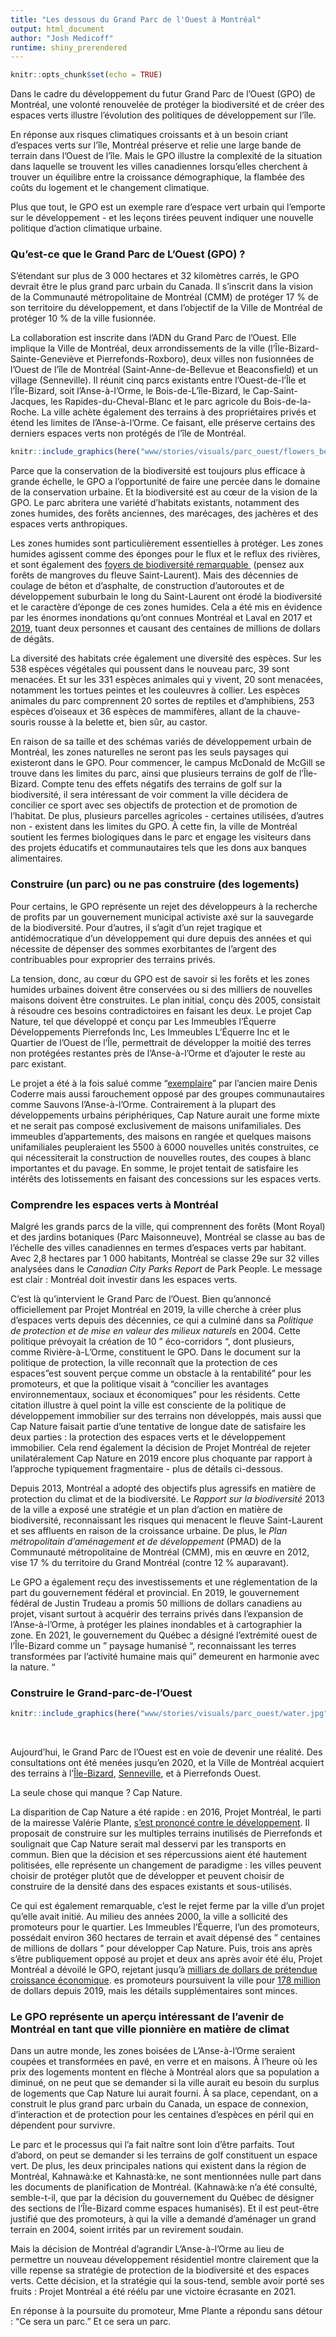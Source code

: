 ```yaml
---
title: "Les dessous du Grand Parc de l'Ouest à Montréal"
output: html_document
author: "Josh Medicoff"
runtime: shiny_prerendered
---
```


```r
knitr::opts_chunk$set(echo = TRUE)
```

<p>Dans le cadre du d&eacute;veloppement du futur Grand Parc de l'Ouest (GPO) de Montr&eacute;al, une volont&eacute; renouvel&eacute;e de prot&eacute;ger la biodiversit&eacute; et de cr&eacute;er des espaces verts illustre l'&eacute;volution des politiques de d&eacute;veloppement sur l'&icirc;le.</p>
<p>En r&eacute;ponse aux risques climatiques croissants et &agrave; un besoin criant d'espaces verts sur l'&icirc;le, Montr&eacute;al pr&eacute;serve et relie une large bande de terrain dans l'Ouest de l'&icirc;le. Mais le GPO illustre la complexit&eacute; de la situation dans laquelle se trouvent les villes canadiennes lorsqu'elles cherchent &agrave; trouver un &eacute;quilibre entre la croissance d&eacute;mographique, la flamb&eacute;e des co&ucirc;ts du logement et le changement climatique.</p>
<p>Plus que tout, le GPO est un exemple rare d'espace vert urbain qui l'emporte sur le d&eacute;veloppement - et les le&ccedil;ons tir&eacute;es peuvent indiquer une nouvelle politique d'action climatique urbaine.&nbsp;</p>
### Qu'est-ce que le Grand Parc de L'Ouest (GPO) ?
<p>S'&eacute;tendant sur plus de 3 000 hectares et 32 kilom&egrave;tres carr&eacute;s, le GPO devrait &ecirc;tre le plus grand parc urbain du Canada. Il s'inscrit dans la vision de la Communaut&eacute; m&eacute;tropolitaine de Montr&eacute;al (CMM) de prot&eacute;ger 17 % de son territoire du d&eacute;veloppement, et dans l'objectif de la Ville de Montr&eacute;al de prot&eacute;ger 10 % de la ville fusionn&eacute;e.</p>
<p>La collaboration est inscrite dans l'ADN du Grand Parc de l'Ouest. Elle implique la Ville de Montr&eacute;al, deux arrondissements de la ville (l'&Icirc;le-Bizard-Sainte-Genevi&egrave;ve et Pierrefonds-Roxboro), deux villes non fusionn&eacute;es de l'Ouest de l'&icirc;le de Montr&eacute;al (Saint-Anne-de-Bellevue et Beaconsfield) et un village (Senneville). Il r&eacute;unit cinq parcs existants entre l'Ouest-de-l'&Icirc;le et l'&Icirc;le-Bizard, soit l'Anse-&agrave;-l'Orme, le Bois-de-L'&icirc;le-Bizard, le Cap-Saint-Jacques, les Rapides-du-Cheval-Blanc et le parc agricole du Bois-de-la-Roche. La ville ach&egrave;te &eacute;galement des terrains &agrave; des propri&eacute;taires priv&eacute;s et &eacute;tend les limites de l'Anse-&agrave;-l'Orme. Ce faisant, elle pr&eacute;serve certains des derniers espaces verts non prot&eacute;g&eacute;s de l'&icirc;le de Montr&eacute;al.</p>
```r

knitr::include_graphics(here("www/stories/visuals/parc_ouest/flowers_bees.gif"))

```
<p>Parce que la conservation de la biodiversit&eacute; est toujours plus efficace &agrave; grande &eacute;chelle, le GPO a l'opportunit&eacute; de faire une perc&eacute;e dans le domaine de la conservation urbaine. Et la biodiversit&eacute; est au c&oelig;ur de la vision de la GPO. Le parc abritera une vari&eacute;t&eacute; d'habitats existants, notamment des zones humides, des for&ecirc;ts anciennes, des mar&eacute;cages, des jach&egrave;res et des espaces verts anthropiques.</p>
<p>Les zones humides sont particuli&egrave;rement essentielles &agrave; prot&eacute;ger. Les zones humides agissent comme des &eacute;ponges pour le flux et le reflux des rivi&egrave;res, et sont &eacute;galement des <a href="https://www.savetheriver.org/river-info/ecosystem/">foyers de biodiversit&eacute; remarquable </a>&nbsp;(pensez aux for&ecirc;ts de mangroves du fleuve Saint-Laurent). Mais des d&eacute;cennies de coulage de b&eacute;ton et d'asphalte, de construction d'autoroutes et de d&eacute;veloppement suburbain le long du Saint-Laurent ont &eacute;rod&eacute; la biodiversit&eacute; et le caract&egrave;re d'&eacute;ponge de ces zones humides. Cela a &eacute;t&eacute; mis en &eacute;vidence par les &eacute;normes inondations qu'ont connues Montr&eacute;al et Laval en 2017 et <a href="https://www.ledevoir.com/politique/montreal/561060/le-federal-injecte-50-millions-dans-le-projet-du-grand-parc-de-l-ouest">2019</a>, tuant deux personnes et causant des centaines de millions de dollars de d&eacute;g&acirc;ts.</p>
<p>La diversit&eacute; des habitats cr&eacute;e &eacute;galement une diversit&eacute; des esp&egrave;ces. Sur les 538 esp&egrave;ces v&eacute;g&eacute;tales qui poussent dans le nouveau parc, 39 sont menac&eacute;es. Et sur les 331 esp&egrave;ces animales qui y vivent, 20 sont menac&eacute;es, notamment les tortues peintes et les couleuvres &agrave; collier. Les esp&egrave;ces animales du parc comprennent 20 sortes de reptiles et d'amphibiens, 253 esp&egrave;ces d'oiseaux et 36 esp&egrave;ces de mammif&egrave;res, allant de la chauve-souris rousse &agrave; la belette et, bien s&ucirc;r, au castor.</p>
<p>En raison de sa taille et des sch&eacute;mas vari&eacute;s de d&eacute;veloppement urbain de Montr&eacute;al, les zones naturelles ne seront pas les seuls paysages qui existeront dans le GPO. Pour commencer, le campus McDonald de McGill se trouve dans les limites du parc, ainsi que plusieurs terrains de golf de l'&Icirc;le-Bizard. Compte tenu des effets n&eacute;gatifs des terrains de golf sur la biodiversit&eacute;, il sera int&eacute;ressant de voir comment la ville d&eacute;cidera de concilier ce sport avec ses objectifs de protection et de promotion de l'habitat. De plus, plusieurs parcelles agricoles - certaines utilis&eacute;es, d'autres non - existent dans les limites du GPO. &Agrave; cette fin, la ville de Montr&eacute;al soutient les fermes biologiques dans le parc et engage les visiteurs dans des projets &eacute;ducatifs et communautaires tels que les dons aux banques alimentaires.</p>
### Construire (un parc) ou ne pas construire (des logements)
<p>Pour certains, le GPO repr&eacute;sente un rejet des d&eacute;veloppeurs &agrave; la recherche de profits par un gouvernement municipal activiste ax&eacute; sur la sauvegarde de la biodiversit&eacute;. Pour d'autres, il s'agit d'un rejet tragique et antid&eacute;mocratique d'un d&eacute;veloppement qui dure depuis des ann&eacute;es et qui n&eacute;cessite de d&eacute;penser des sommes exorbitantes de l'argent des contribuables pour exproprier des terrains priv&eacute;s.</p>
<p>La tension, donc, au c&oelig;ur du GPO est de savoir si les for&ecirc;ts et les zones humides urbaines doivent &ecirc;tre conserv&eacute;es ou si des milliers de nouvelles maisons doivent &ecirc;tre construites. Le plan initial, con&ccedil;u d&egrave;s 2005, consistait &agrave; r&eacute;soudre ces besoins contradictoires en faisant les deux. Le projet Cap Nature, tel que d&eacute;velopp&eacute; et con&ccedil;u par Les Immeubles l'&Eacute;querre D&eacute;veloppements Pierrefonds Inc, Les Immeubles L'&Eacute;querre Inc et le Quartier de l'Ouest de l'&Icirc;le, permettrait de d&eacute;velopper la moiti&eacute; des terres non prot&eacute;g&eacute;es restantes pr&egrave;s de l'Anse-&agrave;-l'Orme et d'ajouter le reste au parc existant.</p>
<p>Le projet a &eacute;t&eacute; &agrave; la fois salu&eacute; comme &ldquo;<a href="https://journalmetro.com/local/ouest-de-lile/917728/developpement-immobilier-pierrefonds-ouest-projet-montreal-se-prononce-contre-le-projet/">exemplaire</a>&rdquo; par l'ancien maire Denis Coderre mais aussi farouchement oppos&eacute; par des groupes communautaires comme Sauvons l'Anse-&agrave;-l'Orme. Contrairement &agrave; la plupart des d&eacute;veloppements urbains p&eacute;riph&eacute;riques, Cap Nature aurait une forme mixte et ne serait pas compos&eacute; exclusivement de maisons unifamiliales. Des immeubles d'appartements, des maisons en rang&eacute;e et quelques maisons unifamiliales peupleraient les 5500 &agrave; 6000 nouvelles unit&eacute;s construites, ce qui n&eacute;cessiterait la construction de nouvelles routes, des coupes &agrave; blanc importantes et du pavage. En somme, le projet tentait de satisfaire les int&eacute;r&ecirc;ts des lotissements en faisant des concessions sur les espaces verts.</p>
### Comprendre les espaces verts à Montréal
<p>Malgr&eacute; les grands parcs de la ville, qui comprennent des for&ecirc;ts (Mont Royal) et des jardins botaniques (Parc Maisonneuve), Montr&eacute;al se classe au bas de l'&eacute;chelle des villes canadiennes en termes d'espaces verts par habitant. Avec 2,8 hectares par 1 000 habitants, Montr&eacute;al se classe 29e sur 32 villes analys&eacute;es dans le <em>Canadian City Parks Report</em> de Park People. Le message est clair : Montr&eacute;al doit investir dans les espaces verts.</p>
<p>C'est l&agrave; qu'intervient le Grand Parc de l'Ouest. Bien qu'annonc&eacute; officiellement par Projet Montr&eacute;al en 2019, la ville cherche &agrave; cr&eacute;er plus d'espaces verts depuis des d&eacute;cennies, ce qui a culmin&eacute; dans sa <em>Politique de protection et de mise en valeur des milieux naturels</em> en 2004. Cette politique pr&eacute;voyait la cr&eacute;ation de 10 " &eacute;co-corridors ", dont plusieurs, comme Rivi&egrave;re-&agrave;-L'Orme, constituent le GPO. Dans le document sur la politique de protection, la ville reconna&icirc;t que la protection de ces espaces "est souvent per&ccedil;ue comme un obstacle &agrave; la rentabilit&eacute;" pour les promoteurs, et que la politique visait &agrave; "concilier les avantages environnementaux, sociaux et &eacute;conomiques" pour les r&eacute;sidents. Cette citation illustre &agrave; quel point la ville est consciente de la politique de d&eacute;veloppement immobilier sur des terrains non d&eacute;velopp&eacute;s, mais aussi que Cap Nature faisait partie d'une tentative de longue date de satisfaire les deux parties : la protection des espaces verts et le d&eacute;veloppement immobilier. Cela rend &eacute;galement la d&eacute;cision de Projet Montr&eacute;al de rejeter unilat&eacute;ralement Cap Nature en 2019 encore plus choquante par rapport &agrave; l'approche typiquement fragmentaire - plus de d&eacute;tails ci-dessous.</p>
<p>Depuis 2013, Montr&eacute;al a adopt&eacute; des objectifs plus agressifs en mati&egrave;re de protection du climat et de la biodiversit&eacute;. Le <em>Rapport sur la biodiversit&eacute;</em> 2013 de la ville a expos&eacute; une strat&eacute;gie et un plan d'action en mati&egrave;re de biodiversit&eacute;, reconnaissant les risques qui menacent le fleuve Saint-Laurent et ses affluents en raison de la croissance urbaine. De plus, le <em>Plan m&eacute;tropolitain d'am&eacute;nagement et de d&eacute;veloppement</em> (PMAD) de la Communaut&eacute; m&eacute;tropolitaine de Montr&eacute;al (CMM), mis en &oelig;uvre en 2012, vise 17 % du territoire du Grand Montr&eacute;al (contre 12 % auparavant).</p>
<p>Le GPO a &eacute;galement re&ccedil;u des investissements et une r&eacute;glementation de la part du gouvernement f&eacute;d&eacute;ral et provincial. En 2019, le gouvernement f&eacute;d&eacute;ral de Justin Trudeau a promis 50 millions de dollars canadiens au projet, visant surtout &agrave; acqu&eacute;rir des terrains priv&eacute;s dans l'expansion de l'Anse-&agrave;-l'Orme, &agrave; prot&eacute;ger les plaines inondables et &agrave; cartographier la zone. En 2021, le gouvernement du Qu&eacute;bec a d&eacute;sign&eacute; l'extr&eacute;mit&eacute; ouest de l'&Icirc;le-Bizard comme un " paysage humanis&eacute; ", reconnaissant les terres transform&eacute;es par l'activit&eacute; humaine mais qui " demeurent en harmonie avec la nature. "</p>
### Construire le Grand-parc-de-l&rsquo;Ouest
```r

knitr::include_graphics(here("www/stories/visuals/parc_ouest/water.jpg"))

```
<br>
<p>Aujourd'hui, le Grand Parc de l'Ouest est en voie de devenir une r&eacute;alit&eacute;. Des consultations ont &eacute;t&eacute; men&eacute;es jusqu'en 2020, et la Ville de Montr&eacute;al acquiert des terrains &agrave; l&rsquo;<a href="https://journalmetro.com/local/ouest-de-lile/2758708/grand-parc-ouest-montreal-acquiert-terrain-ile-bizard/">&Icirc;le-Bizard</a>,&nbsp;<a href="https://journalmetro.com/actualites/montreal/2745653/le-grand-parc-de-louest-sagrandit/">Senneville</a>, et &agrave; Pierrefonds Ouest.</p>
<p>La seule chose qui manque ? Cap Nature.</p>
<p>La disparition de Cap Nature a &eacute;t&eacute; rapide : en 2016, Projet Montr&eacute;al, le parti de la mairesse Val&eacute;rie Plante, <a href="https://journalmetro.com/local/ouest-de-lile/917728/developpement-immobilier-pierrefonds-ouest-projet-montreal-se-prononce-contre-le-projet/">s&rsquo;est prononc&eacute; contre le d&eacute;veloppement</a>. Il proposait de construire sur les multiples terrains inutilis&eacute;s de Pierrefonds et soulignait que Cap Nature serait mal desservi par les transports en commun. Bien que la d&eacute;cision et ses r&eacute;percussions aient &eacute;t&eacute; hautement politis&eacute;es, elle repr&eacute;sente un changement de paradigme : les villes peuvent choisir de prot&eacute;ger plut&ocirc;t que de d&eacute;velopper et peuvent choisir de construire de la densit&eacute; dans des espaces existants et sous-utilis&eacute;s.</p>
<p>Ce qui est &eacute;galement remarquable, c'est le rejet ferme par la ville d'un projet qu'elle avait initi&eacute;. Au milieu des ann&eacute;es 2000, la ville a sollicit&eacute; des promoteurs pour le quartier. Les Immeubles l'&Eacute;querre, l'un des promoteurs, poss&eacute;dait environ 360 hectares de terrain et avait d&eacute;pens&eacute; des " centaines de millions de dollars " pour d&eacute;velopper Cap Nature. Puis, trois ans apr&egrave;s s'&ecirc;tre publiquement oppos&eacute; au projet et deux ans apr&egrave;s avoir &eacute;t&eacute; &eacute;lu, Projet Montr&eacute;al a d&eacute;voil&eacute; le GPO, rejetant jusqu'&agrave; <a href="https://www.newswire.ca/news-releases/cap-nature-pierrefonds-west-project-in-pierrefonds-roxboro-sustainable-balance-between-natural-environment-preservation-and-harmonious-urban-development-617114473.html">milliars de dollars de pr&eacute;tendue croissance &eacute;conomique</a>. es promoteurs poursuivent la ville pour <a href="https://www.journaldemontreal.com/2019/09/24/grand-parc-de-louest-cap-nature-replique-avec-une-poursuite-de-178-millions-1">178 million </a></a>de dollars depuis 2019, mais les d&eacute;tails suppl&eacute;mentaires sont minces.</p>
### Le GPO repr&eacute;sente un aper&ccedil;u int&eacute;ressant de l'avenir de Montr&eacute;al en tant que ville pionni&egrave;re en mati&egrave;re de climat
<p>Dans un autre monde, les zones bois&eacute;es de L'Anse-&agrave;-l'Orme seraient coup&eacute;es et transform&eacute;es en pav&eacute;, en verre et en maisons. &Agrave; l'heure o&ugrave; les prix des logements montent en fl&egrave;che &agrave; Montr&eacute;al alors que sa population a diminu&eacute;, on ne peut que se demander si la ville aurait eu besoin du surplus de logements que Cap Nature lui aurait fourni. &Agrave; sa place, cependant, on a construit le plus grand parc urbain du Canada, un espace de connexion, d'interaction et de protection pour les centaines d'esp&egrave;ces en p&eacute;ril qui en d&eacute;pendent pour survivre.</p>
<p>Le parc et le processus qui l'a fait na&icirc;tre sont loin d'&ecirc;tre parfaits. Tout d'abord, on peut se demander si les terrains de golf constituent un espace vert. De plus, les deux principales nations qui existent dans la r&eacute;gion de Montr&eacute;al, Kahnaw&agrave;:ke et Kahnast&agrave;:ke, ne sont mentionn&eacute;es nulle part dans les documents de planification de Montr&eacute;al. (Kahnaw&agrave;:ke n'a &eacute;t&eacute; consult&eacute;, semble-t-il, que par la d&eacute;cision du gouvernement du Qu&eacute;bec de d&eacute;signer des sections de l'&Icirc;le-Bizard comme espaces humanis&eacute;s). Et il est peut-&ecirc;tre justifi&eacute; que des promoteurs, &agrave; qui la ville a demand&eacute; d'am&eacute;nager un grand terrain en 2004, soient irrit&eacute;s par un revirement soudain.</p>
<p>Mais la d&eacute;cision de Montr&eacute;al d'agrandir L'Anse-&agrave;-l'Orme au lieu de permettre un nouveau d&eacute;veloppement r&eacute;sidentiel montre clairement que la ville repense sa strat&eacute;gie de protection de la biodiversit&eacute; et des espaces verts. Cette d&eacute;cision, et la strat&eacute;gie qui la sous-tend, semble avoir port&eacute; ses fruits : Projet Montr&eacute;al a &eacute;t&eacute; r&eacute;&eacute;lu par une victoire &eacute;crasante en 2021.</p>
<p>En r&eacute;ponse &agrave; la poursuite du promoteur, Mme Plante a r&eacute;pondu sans d&eacute;tour : "Ce sera un parc." Et ce sera un parc.</p>